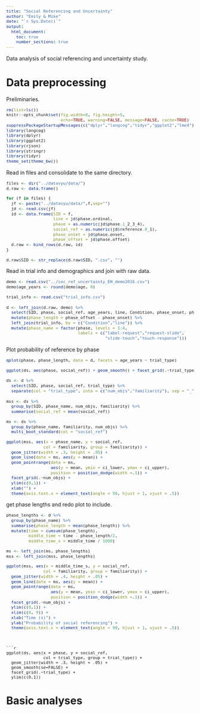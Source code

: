 ```yaml
---
title: "Social Referencing and Uncertainty"
author: "Emily & Mike"
date: "`r Sys.Date()`"
output: 
  html_document:
    toc: true
    number_sections: true
---
```


<style type="text/css">
body, td {
   font-size: 14px;
}
code {
  font-size: 11px;
}
pre {
  font-size: 11px;
}
</style>

Data analysis of social referencing and uncertainty study.

# Data preprocessing

Preliminaries.

```r
rm(list=ls())
knitr::opts_chunk$set(fig.width=8, fig.height=5, 
                      echo=TRUE, warning=FALSE, message=FALSE, cache=TRUE)
suppressPackageStartupMessages(c("dplyr","langcog","tidyr","ggplot2","lme4"))
library(langcog)
library(dplyr)
library(ggplot2)
library(rjson)
library(stringr)
library(tidyr)
theme_set(theme_bw())
```

Read in files and consolidate to the same directory. 

```r
files <- dir("../datavyu/data/")
d.raw <- data.frame()

for (f in files) {
  jf <- paste("../datavyu/data/",f,sep="")
  jd <- read.csv(jf)
  id <- data.frame(SID = f,
                   line = jd$phase.ordinal,
                   phase = as.numeric(jd$phase.1_2_3_4),
                   social_ref = as.numeric(jd$reference.0_1),
                   phase_onset = jd$phase.onset,
                   phase_offset = jd$phase.offset)
  d.raw <- bind_rows(d.raw, id)
}

d.raw$SID <- str_replace(d.raw$SID, ".csv", "")

```

Read in trial info and demographics and join with raw data.

```r
demo <- read.csv("../soc_ref_uncertainty_EH_demo2016.csv") 
demo$age_years <- round(demo$age, 0)

trial_info <- read.csv("trial_info.csv")
```


```r
d <- left_join(d.raw, demo) %>%
  select(SID, phase, social_ref, age_years, line, Condition, phase_onset, phase_offset) %>%
  mutate(phase_length = phase_offset - phase_onset) %>%
  left_join(trial_info, by = c("Condition","line")) %>%
  mutate(phase_name = factor(phase, levels = 1:4, 
                             labels = c("label-request","request-slide",
                                        "slide-touch","touch-response"))) 


```

Plot probability of reference by phase
```r

qplot(phase, phase_length, data = d, facets = age_years ~ trial_type)

ggplot(ds, aes(phase, social_ref)) + geom_smooth() + facet_grid(.~trial_type)

```


```r
ds <- d %>%
  select(SID, phase, social_ref, trial_type) %>%
  separate(col = "trial_type", into = c("num_objs","familiarity"), sep = "_") 
```

```r
mss <- ds %>%
  group_by(SID, phase_name, num_objs, familiarity) %>%
  summarise(social_ref = mean(social_ref))

ms <- ds %>%
  group_by(phase_name, familiarity, num_objs) %>%
  multi_boot_standard(col = "social_ref") 

ggplot(mss, aes(x = phase_name, y = social_ref, 
               col = familiarity, group = familiarity)) + 
  geom_jitter(width = .3, height = .05) +
  geom_line(data = ms, aes(y = mean)) + 
  geom_pointrange(data = ms, 
                  aes(y = mean, ymin = ci_lower, ymax = ci_upper), 
                  position = position_dodge(width =.1)) + 
  facet_grid(.~num_objs) + 
  ylim(c(0,1)) + 
  xlab("") + 
  theme(axis.text.x = element_text(angle = 90, hjust = 1, vjust = .5))

```

get phase lengths and redo plot to include. 

```r
phase_lengths <- d %>% 
  group_by(phase_name) %>% 
  summarise(phase_length = mean(phase_length)) %>%
  mutate(time = cumsum(phase_length),
         middle_time = time - phase_length/2, 
         middle_time_s = middle_time / 1000)

ms <- left_join(ms, phase_lengths)
mss <- left_join(mss, phase_lengths)

ggplot(mss, aes(x = middle_time_s, y = social_ref, 
               col = familiarity, group = familiarity)) + 
  geom_jitter(width = .4, height = .05) +
  geom_line(data = ms, aes(y = mean)) + 
  geom_pointrange(data = ms, 
                  aes(y = mean, ymin = ci_lower, ymax = ci_upper), 
                  position = position_dodge(width =.1)) + 
  facet_grid(.~num_objs) + 
  ylim(c(0,1)) + 
  xlim(c(0, 9)) + 
  xlab("Time (s)") + 
  ylab("Probability of social referencing") +
  theme(axis.text.x = element_text(angle = 90, hjust = 1, vjust = .5))
```

```


```r

ggplot(ds, aes(x = phase, y = social_ref, 
               col = trial_type, group = trial_type)) + 
  geom_jitter(width = .3, height = .05) +
  geom_smooth(se=FALSE) + 
  facet_grid(.~trial_type) + 
  ylim(c(0,1))

```
# Basic analyses



